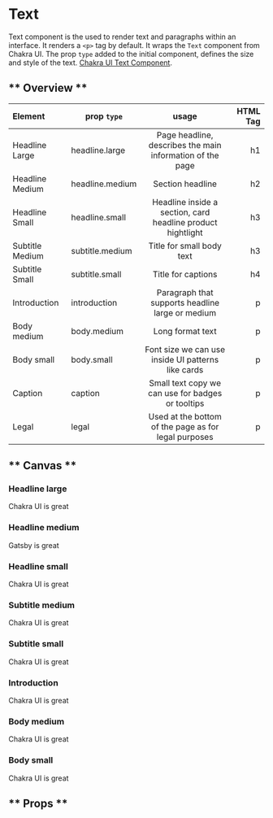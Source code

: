 
<Meta title="Components/Text" component={Text} />

# Text

Text component is the used to render text and paragraphs within an interface. It renders a `<p>` tag by default.
It wraps the `Text` component from Chakra UI. The prop `type` added to the initial component, defines the size and style of the text.
[Chakra UI Text Component](https://chakra-ui.com/docs/typography/text).

## ** Overview **

| Element         | prop `type`     |                            usage                            | HTML Tag |
| :-------------- | --------------- | :---------------------------------------------------------: | -------: |
| Headline Large  | headline.large  |  Page headline, describes the main information of the page  |       h1 |
| Headline Medium | headline.medium |                      Section headline                       |       h2 |
| Headline Small  | headline.small  | Headline inside a section, card headline product hightlight |       h3 |
| Subtitle Medium | subtitle.medium |                  Title for small body text                  |       h3 |
| Subtitle Small  | subtitle.small  |                     Title for captions                      |       h4 |
| Introduction    | introduction    |      Paragraph that supports headline large or medium       |        p |
| Body medium     | body.medium     |                      Long format text                       |        p |
| Body small      | body.small      |     Font size we can use inside UI patterns like cards      |        p |
| Caption         | caption         |      Small text copy we can use for badges or tooltips      |        p |
| Legal           | legal           |    Used at the bottom of the page as for legal purposes     |        p |

## ** Canvas **

### Headline large

<Canvas>
  <Story name="Headline large">
    <Text type="headline.large">Chakra UI is great</Text>
  </Story>
</Canvas>

### Headline medium

<Canvas>
  <Story name="Headline medium">
    <Text type="headline.medium">Gatsby is great</Text>
  </Story>
</Canvas>

### Headline small

<Canvas>
  <Story name="Headline small">
    <Text type="headline.small">Chakra UI is great</Text>
  </Story>
</Canvas>

### Subtitle medium

<Canvas>
  <Story name="Subtitle medium">
    <Text type="subtitle.medium">Chakra UI is great</Text>
  </Story>
</Canvas>

### Subtitle small

<Canvas>
  <Story name="Subtitle small">
    <Text type="subtitle.small">Chakra UI is great</Text>
  </Story>
</Canvas>

### Introduction

<Canvas>
  <Story name="Introduction">
    <Text type="introduction">Chakra UI is great</Text>
  </Story>
</Canvas>

### Body medium

<Canvas>
  <Story name="Body medium">
    <Text type="body.medium">Chakra UI is great</Text>
  </Story>
</Canvas>

### Body small

<Canvas>
  <Story name="Body small">
    <Text type="body.small">Chakra UI is great</Text>
  </Story>
</Canvas>

## ** Props **

<ArgsTable of={Text} />
